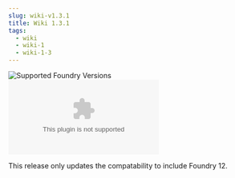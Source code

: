 ```yaml
---
slug: wiki-v1.3.1
title: Wiki 1.3.1
tags:
  - wiki
  - wiki-1
  - wiki-1-3
---
```


![Supported Foundry Versions](https://img.shields.io/endpoint?url=https://foundryshields.com/version?url=https://github.com/sun-dragon-cult/fvtt-module-wiki-rqg/releases/download/v1.3.1/en-module.json)
![Download Count](https://img.shields.io/github/downloads/sun-dragon-cult/fvtt-module-wiki-rqg/v1.3.1/wiki-en-rqg.zip)

This release only updates the compatability to include Foundry 12.
